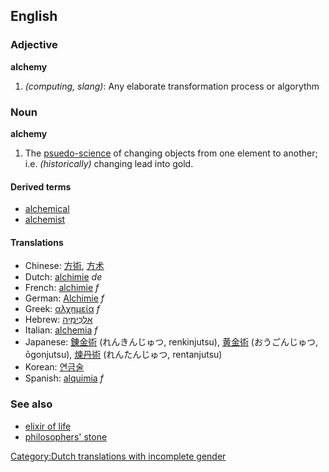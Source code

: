 ==English==

===Adjective===
'''alchemy'''
#''(computing, slang)'': Any elaborate transformation process or algorythm

===Noun===
'''alchemy'''
#The [[psuedo-science]] of changing objects from one element to another; i.e. ''(historically)'' changing lead into gold.

====Derived terms====
*[[alchemical]]
*[[alchemist]]

====Translations====
*Chinese: [[方術]], [[方术]]
*Dutch: [[alchimie]] ''de'' [[Category:Dutch translations with incomplete gender]]
*French: [[alchimie]] ''f''
*German: [[Alchimie]] ''f''
*Greek: [[αλχημεία]] ''f''
*Hebrew: [[אלכימיה|אַלְכִּימְיָה]]
*Italian: [[alchemia]] ''f''
*Japanese: [[錬金術]] (れんきんじゅつ, renkinjutsu), [[黄金術]] (おうごんじゅつ, ōgonjutsu), [[煉丹術]] (れんたんじゅつ, rentanjutsu)
*Korean: [[연금술]]
*Spanish: [[alquimia]] ''f''

===See also===
*[[elixir of life]]
*[[philosophers' stone]]